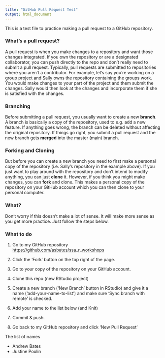 ```yaml
---
title: "GitHub Pull Request Test"
output: html_document
---
```


This is a test file to practice making a pull request to a GitHub repository.

### What's a pull request?

A pull request is when you make changes to a repository and want those changes integrated.
If you own the repository or are a designated collaborator, you can push directly to the repo and don't really need to submit a pull request.
Typically, pull requests are submitted to repositories where you aren't a contributor.
For example, let's say you're working on a group project and Sally owns the repository containing the groups work.
You would make changes to your part of the project and them submit the changes. Sally would then look at the changes and incorporate them if she is satisfied with the changes.


### Branching

Before submitting a pull request, you usually want to create a new **branch**. A branch is basically a copy of the repository, used to e.g. add a new feature. If anything goes wrong, the branch can be deleted without affecting the original repository. If things go right, you submit a pull request and the new branch gets **merged** into the master (main) branch.


### Forking and Cloning

But before you can create a new branch you need to first make a personal copy of the repository (i.e. Sally's repository in the example above). If you just want to play around with the repository and don't intend to modify anything, you can just **clone** it. However, if you think you might make changes, you can **fork** and clone. This makes a personal copy of the repository on your GitHub account which you can then clone to your personal computer.


### What?

Don't worry if this doesn't make a lot of sense. It will make more sense as you get more practice. Just follow the steps below.

### What to do

1. Go to my GitHub repository [https://github.com/asbates/ssa_r_workshops](https://github.com/asbates/ssa_r_workshops)

2. Click the 'Fork' button on the top right of the page.

3. Go to your copy of the repository on your GitHub account.

4. Clone this repo (new RStudio project)

5. Create a new branch ('New Branch' button in RStudio) and give it a name ('add-your-name-to-list') and make sure 'Sync branch with remote' is checked.

6. Add your name to the list below (and Knit)

7. Commit & push.

8. Go back to my GitHub repository and click 'New Pull Request'


The list of names

- Andrew Bates
- Justine Poulin



